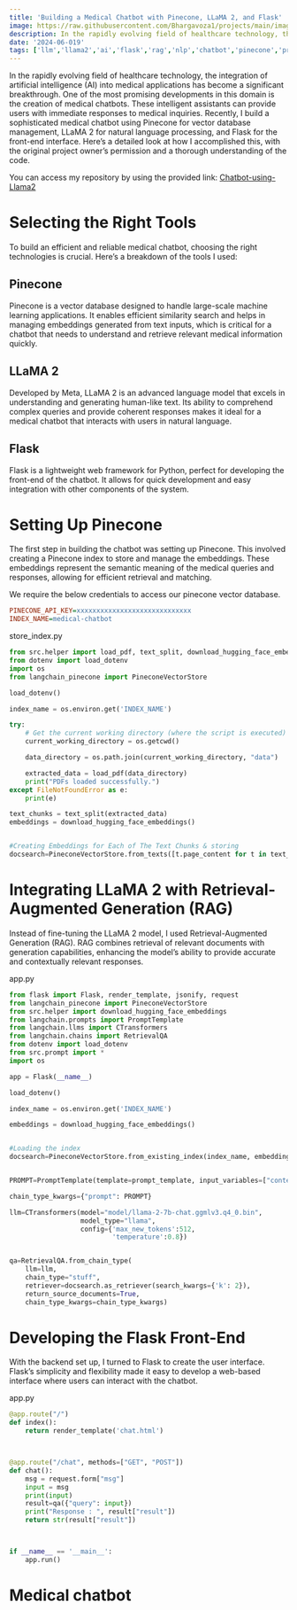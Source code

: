```yaml
---
title: 'Building a Medical Chatbot with Pinecone, LLaMA 2, and Flask'
image: https://raw.githubusercontent.com/Bhargavoza1/projects/main/images/medical_chatbot/title.png
description: In the rapidly evolving field of healthcare technology, the integration of artificial intelligence (AI) into medical applications has become a significant breakthrough...
date: '2024-06-019'
tags: ['llm','llama2','ai','flask','rag','nlp','chatbot','pinecone','project']
---
```


In the rapidly evolving field of healthcare technology, the integration of artificial intelligence (AI) into medical applications has become a significant breakthrough. 
One of the most promising developments in this domain is the creation of medical chatbots. These intelligent assistants can provide users with immediate responses to medical inquiries.
Recently, I build a sophisticated medical chatbot using Pinecone for vector database management, LLaMA 2 for natural language processing, and Flask for the front-end interface. 
Here’s a detailed look at how I accomplished this, with the original project owner’s permission and a thorough understanding of the code.

You can access my repository by using the provided link: [Chatbot-using-Llama2](https://github.com/Bhargavoza1/Chatbot-using-Llama2)

<CustomImage src="https://raw.githubusercontent.com/Bhargavoza1/projects/main/images/medical_chatbot/meta_llama.png"  alt=""  width={606} height={380} />

# Selecting the Right Tools
To build an efficient and reliable medical chatbot, choosing the right technologies is crucial. Here’s a breakdown of the tools I used:

## Pinecone
Pinecone is a vector database designed to handle large-scale machine learning applications. It enables efficient similarity search and helps in managing embeddings generated from text inputs, which is critical for a chatbot that needs to understand and retrieve relevant medical information quickly.

## LLaMA 2
Developed by Meta, LLaMA 2 is an advanced language model that excels in understanding and generating human-like text. Its ability to comprehend complex queries and provide coherent responses makes it ideal for a medical chatbot that interacts with users in natural language.

## Flask
Flask is a lightweight web framework for Python, perfect for developing the front-end of the chatbot. It allows for quick development and easy integration with other components of the system.

# Setting Up Pinecone
The first step in building the chatbot was setting up Pinecone. This involved creating a Pinecone index to store and manage the embeddings. These embeddings represent the semantic meaning of the medical queries and responses, allowing for efficient retrieval and matching.

We require the below credentials to access our pinecone vector database.
```ini
PINECONE_API_KEY=xxxxxxxxxxxxxxxxxxxxxxxxxxxxx
INDEX_NAME=medical-chatbot
```

store_index.py
```Python
from src.helper import load_pdf, text_split, download_hugging_face_embeddings
from dotenv import load_dotenv
import os
from langchain_pinecone import PineconeVectorStore

load_dotenv()

index_name = os.environ.get('INDEX_NAME')

try:
    # Get the current working directory (where the script is executed)
    current_working_directory = os.getcwd()

    data_directory = os.path.join(current_working_directory, "data")

    extracted_data = load_pdf(data_directory)
    print("PDFs loaded successfully.")
except FileNotFoundError as e:
    print(e)

text_chunks = text_split(extracted_data)
embeddings = download_hugging_face_embeddings()


#Creating Embeddings for Each of The Text Chunks & storing
docsearch=PineconeVectorStore.from_texts([t.page_content for t in text_chunks], embeddings, index_name=index_name)

```

# Integrating LLaMA 2 with Retrieval-Augmented Generation (RAG)
Instead of fine-tuning the LLaMA 2 model, I used Retrieval-Augmented Generation (RAG). RAG combines retrieval of relevant documents with generation capabilities, enhancing the model’s ability to provide accurate and contextually relevant responses.

app.py
```Python
from flask import Flask, render_template, jsonify, request
from langchain_pinecone import PineconeVectorStore
from src.helper import download_hugging_face_embeddings
from langchain.prompts import PromptTemplate
from langchain.llms import CTransformers
from langchain.chains import RetrievalQA
from dotenv import load_dotenv
from src.prompt import *
import os

app = Flask(__name__)

load_dotenv()

index_name = os.environ.get('INDEX_NAME')

embeddings = download_hugging_face_embeddings()


#Loading the index
docsearch=PineconeVectorStore.from_existing_index(index_name, embeddings)


PROMPT=PromptTemplate(template=prompt_template, input_variables=["context", "question"])

chain_type_kwargs={"prompt": PROMPT}

llm=CTransformers(model="model/llama-2-7b-chat.ggmlv3.q4_0.bin",
                  model_type="llama",
                  config={'max_new_tokens':512,
                          'temperature':0.8})


qa=RetrievalQA.from_chain_type(
    llm=llm, 
    chain_type="stuff", 
    retriever=docsearch.as_retriever(search_kwargs={'k': 2}),
    return_source_documents=True, 
    chain_type_kwargs=chain_type_kwargs)

```

# Developing the Flask Front-End
With the backend set up, I turned to Flask to create the user interface. Flask’s simplicity and flexibility made it easy to develop a web-based interface where users can interact with the chatbot.

app.py
```Python
@app.route("/")
def index():
    return render_template('chat.html')



@app.route("/chat", methods=["GET", "POST"])
def chat():
    msg = request.form["msg"]
    input = msg
    print(input)
    result=qa({"query": input})
    print("Response : ", result["result"])
    return str(result["result"])



if __name__ == '__main__':
    app.run()

```

# Medical chatbot

<CustomImage src="https://raw.githubusercontent.com/Bhargavoza1/projects/main/images/medical_chatbot/output.png"  alt=""  width={1400} height={680} />